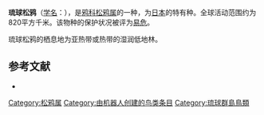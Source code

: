 {{noteTA
|G1=unit
}}
{{Speciesbox
 | image               = Garrulus lidthi Ueno 2013-10-06.jpg
 | status              = VU
 | status_system       = IUCN3.1
 | status_ref          = <ref>{{cite iucn|url=https://www.iucnredlist.org/details/22705771/0 |title=''Garrulus lidthi'' |author=BirdLife International |author-link=BirdLife International |year=2012 |access-date=26 November 2013|ref=harv}}</ref>
 | genus               = Garrulus
 | species             = lidthi
 | authority  = [[Charles_Lucien_Bonaparte|Bonaparte]], 1850
 | range_map           =
 | range_map_caption   = Distribution map
}}
'''琉球松鸦'''（[[学名|学名]]：{{lang|la|''Garrulus lidthi''}}），是[[鸦科|鸦科]][[松鸦属|松鸦属]]的一种，为[[日本|日本]]的特有种。全球活动范围约为820平方千米。该物种的保护状况被评为[[易危|易危]]。

琉球松鸦的栖息地为亚热带或热带的湿润低地林。

==参考文献==
{{reflist}}

{{commons category|Garrulus lidthi}}
*{{cite web|url=http://www.birdlife.org/datazone/speciesfactsheet.php?id=5723&m=0|title=Garrulus lidthi|publisher=[[国际鸟盟|BirdLife.org]]|accessdate=2011-06-27|archive-date=2016-03-05|archive-url=https://web.archive.org/web/20160305015426/http://www.birdlife.org/datazone/speciesfactsheet.php?id=5723&m=0|dead-url=no}}
{{Taxonbar|from=Q715227}}

[[Category:松鸦属|Category:松鸦属]]
[[Category:由机器人创建的鸟类条目|Category:由机器人创建的鸟类条目]]
[[Category:琉球群島鳥類|Category:琉球群島鳥類]]